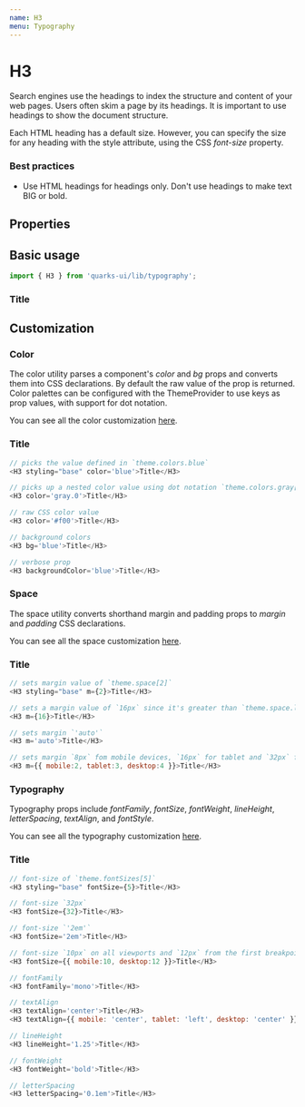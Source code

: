 ```yaml
---
name: H3
menu: Typography
---
```



# H3

Search engines use the headings to index the structure and content of your web pages. Users often skim a page by its headings. It is important to use headings to show the document structure.

Each HTML heading has a default size. However, you can specify the size for any heading with the style attribute, using the CSS _font-size_ property.

### Best practices

-   Use HTML headings for headings only. Don't use headings to make text BIG or bold.

## Properties

<Props of={H3} />

## Basic usage

```javascript
import { H3 } from 'quarks-ui/lib/typography';
```

<Playground>
    <H3 styling="base">Title</H3>
</Playground>

## Customization

### Color

The color utility parses a component's _color_ and _bg_ props and converts them into CSS declarations. By default the raw value of the prop is returned. Color palettes can be configured with the ThemeProvider to use keys as prop values, with support for dot notation.

You can see all the color customization [here](https://styled-system.com/api/#color).

<Playground>
    <H3 styling="base" color="blue">
        Title
    </H3>
</Playground>

```javascript
// picks the value defined in `theme.colors.blue`
<H3 styling="base" color='blue'>Title</H3>

// picks up a nested color value using dot notation `theme.colors.gray[0]`
<H3 color='gray.0'>Title</H3>

// raw CSS color value
<H3 color='#f00'>Title</H3>

// background colors
<H3 bg='blue'>Title</H3>

// verbose prop
<H3 backgroundColor='blue'>Title</H3>
```

### Space

The space utility converts shorthand margin and padding props to _margin_ and _padding_ CSS declarations.

You can see all the space customization [here](https://styled-system.com/api#space).

<Playground>
    <H3 styling="base" m={2}>
        Title
    </H3>
</Playground>

```javascript
// sets margin value of `theme.space[2]`
<H3 styling="base" m={2}>Title</H3>

// sets a margin value of `16px` since it's greater than `theme.space.length`
<H3 m={16}>Title</H3>

// sets margin `'auto'`
<H3 m='auto'>Title</H3>

// sets margin `8px` fom mobile devices, `16px` for tablet and `32px` for desktop from the first breakpoint and up
<H3 m={{ mobile:2, tablet:3, desktop:4 }}>Title</H3>
```

### Typography

Typography props include _fontFamily_, _fontSize_, _fontWeight_, _lineHeight_, _letterSpacing_, _textAlign_, and _fontStyle_.

You can see all the typography customization [here](https://styled-system.com/api/#typography).

<Playground>
    <H3 styling="base" fontSize={5}>
        Title
    </H3>
</Playground>

```javascript
// font-size of `theme.fontSizes[5]`
<H3 styling="base" fontSize={5}>Title</H3>

// font-size `32px`
<H3 fontSize={32}>Title</H3>

// font-size `'2em'`
<H3 fontSize='2em'>Title</H3>

// font-size `10px` on all viewports and `12px` from the first breakpoint and up
<H3 fontSize={{ mobile:10, desktop:12 }}>Title</H3>

// fontFamily
<H3 fontFamily='mono'>Title</H3>

// textAlign
<H3 textAlign='center'>Title</H3>
<H3 textAlign={{ mobile: 'center', tablet: 'left', desktop: 'center' }}>Title</H3>

// lineHeight
<H3 lineHeight='1.25'>Title</H3>

// fontWeight
<H3 fontWeight='bold'>Title</H3>

// letterSpacing
<H3 letterSpacing='0.1em'>Title</H3>
```

